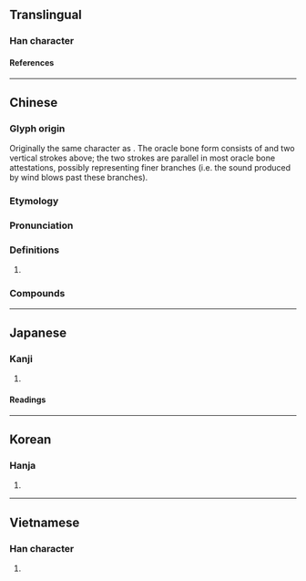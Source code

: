 {{character info/new}}
==Translingual==

===Han character===
{{Han char|rn=12|rad=八|as=02|sn=4|four=80207|canj=CMVS|ids=⿱八丂}}

====References====
{{Han ref|kx=0127.030|dkj=01455|dj=0283.020|hdz=10241.060|uh=516E}}

----

==Chinese==
{{zh-forms}}

===Glyph origin===
{{Han etym}}
Originally the same character as {{och-l|乎}}. The oracle bone form consists of {{zh-l|*丂|fork in a tree}} and two vertical strokes above; the two strokes are parallel in most oracle bone attestations, possibly representing finer branches (i.e. the sound produced by wind blows past these branches).

===Etymology===
{{rfe|zh}}

===Pronunciation===
{{zh-pron
|m=xī
|c=hai4
|h=pfs=
|md=
|mn=ê/hê
|mn_note=ê - vernacular; hê - literary
|w=
|mc=y
|oc=y
|cat=part
}}

===Definitions===
{{zh-hanzi}}

# {{lb|zh|literary}} {{n-g|Sentence-final [[exclamatory|Exclamatory]] particle.}}
#: {{zh-x|@^子.^夏 問 曰：「『巧笑 倩 兮，美目 盼 兮，素 以為{wéi} 絢 兮。』何謂 也？」|Zi Xia asked, saying, "What is the meaning of the passage - 'The pretty dimples of her artful smile! The well-defined black and white of her eye! The plain ground for the colors?'"|ref=Analects}}

===Compounds===
{{zh-der|伯兮|巧笑倩兮|慘兮兮|歸去來兮|神經兮兮|簡兮|蘀兮|兮兮|髒兮兮}}

----

==Japanese==

===Kanji===
{{ja-kanji|grade=|rs=八02}}

# {{defn|lang=ja|sort=八02}}

====Readings====
{{ja-readings
|on=けい
|kun=の
}}

----

==Korean==

===Hanja===
{{ko-hanja|혜}}

# {{defn|lang=ko|sort=八02}}

----

==Vietnamese==

===Han character===
{{vi-readings|rs=八02|reading=hề}}

# {{defn|lang=vi|sort=八02}}

{{cln|vi|Han tu}}